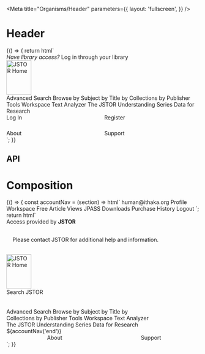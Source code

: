 

<Meta
  title="Organisms/Header"
  parameters={{
    layout: 'fullscreen',
  }}
/>

# Header

<Canvas>
  <Story name="Base">
    {() => {
      return html`
        <pharos-header>
          <div id="pds" slot="top">
            <i>Have library access? </i>
            <pharos-link href="//jstor.org/institutionSearch" target="_blank"
              >Log in through your library</pharos-link
            >
          </div>
          <pharos-link slot="start" href="/" id="jstor-logo">
            <img src="./images/jstor-logo.svg" alt="JSTOR Home" width="65" height="90" />
          </pharos-link>
          <div slot="center">
            <div class="header-example__split-column">
              <pharos-dropdown-menu-nav label="main navigation">
                <pharos-dropdown-menu-nav-link
                  href="action/showAdvancedSearch"
                  id="adv-search-link"
                  class="hide-for-small"
                  >Advanced Search</pharos-dropdown-menu-nav-link
                >
                <pharos-dropdown-menu-nav-link
                  href="/subjects"
                  id="browse-link"
                  data-dropdown-menu-id="browse-menu"
                  data-dropdown-menu-hover
                  >Browse</pharos-dropdown-menu-nav-link
                >
                <pharos-dropdown-menu id="browse-menu">
                  <pharos-dropdown-menu-item link="/subjects">by Subject</pharos-dropdown-menu-item>
                  <pharos-dropdown-menu-item link="/action/showJournals?browseType=title"
                    >by Title</pharos-dropdown-menu-item
                  >
                  <pharos-dropdown-menu-item link="/site/collection-list"
                    >by Collections</pharos-dropdown-menu-item
                  >
                  <pharos-dropdown-menu-item link="/publishers"
                    >by Publisher</pharos-dropdown-menu-item
                  >
                </pharos-dropdown-menu>
                <pharos-dropdown-menu-nav-link
                  href="/account/workspace"
                  id="tools-link"
                  data-dropdown-menu-id="tools-menu"
                  data-dropdown-menu-hover
                  class="hide-for-small"
                  >Tools</pharos-dropdown-menu-nav-link
                >
                <pharos-dropdown-menu id="tools-menu">
                  <pharos-dropdown-menu-item link="/account/workspace"
                    >Workspace</pharos-dropdown-menu-item
                  >
                  <pharos-dropdown-menu-item link="/analyze"
                    >Text Analyzer</pharos-dropdown-menu-item
                  >
                  <pharos-dropdown-menu-item link="/understand"
                    >The JSTOR Understanding Series</pharos-dropdown-menu-item
                  >
                  <pharos-dropdown-menu-item link="/dfr"
                    >Data for Research</pharos-dropdown-menu-item
                  >
                </pharos-dropdown-menu>
              </pharos-dropdown-menu-nav>
              <div
                class="show-for-large"
                style="grid-template-columns: 1fr 1fr; column-gap: 0.5rem; justify-self: end; align-self: center; display: none"
              >
                <pharos-link href="#" target="_blank" bold>Log In</pharos-link>
                <pharos-link href="#" target="_blank" bold>Register</pharos-link>
              </div>
            </div>
          </div>
          <div
            slot="end"
            style="display: grid; grid-template-rows: 1fr 1fr; row-gap: 1.5rem"
            class="hide-for-large"
          >
            <div style="display: grid; grid-template-columns: 1fr 1fr; column-gap: 0.5rem">
              <pharos-link href="#" target="_blank">Log In</pharos-link>
              <pharos-link href="#" target="_blank">Register</pharos-link>
            </div>
            <div style="display: grid; grid-template-columns: 1fr 1fr; column-gap: 0.5rem">
              <pharos-link href="//about.jstor.org" target="_blank" bold>About</pharos-link>
              <pharos-link href="//support.jstor.org" target="_blank" bold>Support</pharos-link>
            </div>
          </div>
        </pharos-header>
      `;
    }}
  </Story>
</Canvas>

## API

<ArgsTable of="pharos-header" />

# Composition

<Canvas>
  <Story name="Composition" parameters={{ chromatic: { viewports: [320, 1200] } }}>
    {() => {
      const accountNav = (section) => html`
        <pharos-dropdown-menu-nav label="profile">
          <pharos-dropdown-menu-nav-link
            href="/account/profile"
            id="profile-link-${section}"
            data-dropdown-menu-id="profile-menu-${section}"
            data-dropdown-menu-hover
            ><span class="hide-for-small">human@ithaka.org</span
            ><span class="show-for-small" style="display: none"
              >Account</span
            ></pharos-dropdown-menu-nav-link
          >
          <pharos-dropdown-menu id="profile-menu-${section}">
            <pharos-dropdown-menu-item link="/account/profile" id="profile-link-${section}"
              >Profile</pharos-dropdown-menu-item
            >
            <pharos-dropdown-menu-item link="/account/workspace" id="workspace-link-${section}"
              >Workspace</pharos-dropdown-menu-item
            >
            <pharos-dropdown-menu-item link="/account/read-online" id="article-link-${section}"
              >Free Article Views</pharos-dropdown-menu-item
            >
            <pharos-dropdown-menu-item link="/account/subscriptions" id="jpass-link-${section}"
              >JPASS Downloads</pharos-dropdown-menu-item
            >
            <pharos-dropdown-menu-item link="/account/purchases" id="purchase-link-${section}"
              >Purchase History</pharos-dropdown-menu-item
            >
            <pharos-dropdown-menu-item link="/action/doLogout" id="logout-link-${section}"
              >Logout</pharos-dropdown-menu-item
            >
          </pharos-dropdown-menu>
        </pharos-dropdown-menu-nav>
      `;
      return html`
        <pharos-header>
          <div id="pds" slot="top" class="hide-for-small">
            <div
              tabindex="0"
              style="display: flex"
              data-dropdown-menu-id="pds-menu"
              data-dropdown-menu-hover
            >
              <span>Access provided by&nbsp;</span>
              <span style="font-weight: bold">JSTOR</span>
              <pharos-icon name="chevron-down" style="margin-left: 1rem"></pharos-icon>
            </div>
            <pharos-dropdown-menu id="pds-menu" placement="bottom">
              <div style="padding: 1rem">
                <p>
                  Please contact
                  <pharos-link href="//jstor.org">JSTOR</pharos-link> for additional help and
                  information.
                </p>
              </div>
            </pharos-dropdown-menu>
          </div>
          <span slot="top" class="show-for-small" style="display: none; font-weight: bold"
            >JSTOR</span
          >
          <pharos-link slot="start" href="/" id="jstor-logo">
            <img src="./images/jstor-logo.svg" alt="JSTOR Home" width="65" height="90" />
          </pharos-link>
          <div slot="center" style="display: grid; grid-template-rows: 1fr 1fr;">
            <pharos-input-group
              name="my-input-group"
              hide-label
              placeholder="Search JSTOR"
              class="header-example__input-group"
            >
              <span slot="label">Search JSTOR</span>
              <pharos-button
                name="search-button"
                icon="search"
                variant="subtle"
                label="search"
              ></pharos-button>
            </pharos-input-group>
            <div style="display: grid; grid-template-columns: 3fr 1fr">
              <pharos-dropdown-menu-nav label="main navigation" style="display: inline-block">
                <pharos-dropdown-menu-nav-link
                  href="action/showAdvancedSearch"
                  id="adv-search-link"
                  class="hide-for-small"
                  >Advanced Search</pharos-dropdown-menu-nav-link
                >
                <pharos-dropdown-menu-nav-link
                  href="/subjects"
                  id="browse-link"
                  data-dropdown-menu-id="browse-menu"
                  data-dropdown-menu-hover
                  >Browse</pharos-dropdown-menu-nav-link
                >
                <pharos-dropdown-menu id="browse-menu">
                  <pharos-dropdown-menu-item link="/subjects">by Subject</pharos-dropdown-menu-item>
                  <pharos-dropdown-menu-item link="/action/showJournals?browseType=title"
                    >by Title</pharos-dropdown-menu-item
                  >
                  <pharos-dropdown-menu-item link="/site/collection-list"
                    >by Collections</pharos-dropdown-menu-item
                  >
                  <pharos-dropdown-menu-item link="/publishers"
                    >by Publisher</pharos-dropdown-menu-item
                  >
                </pharos-dropdown-menu>
                <pharos-dropdown-menu-nav-link
                  href="/account/workspace"
                  id="tools-link"
                  data-dropdown-menu-id="tools-menu"
                  data-dropdown-menu-hover
                  class="hide-for-small"
                  >Tools</pharos-dropdown-menu-nav-link
                >
                <pharos-dropdown-menu id="tools-menu">
                  <pharos-dropdown-menu-item link="/account/workspace"
                    >Workspace</pharos-dropdown-menu-item
                  >
                  <pharos-dropdown-menu-item link="/analyze"
                    >Text Analyzer</pharos-dropdown-menu-item
                  >
                  <pharos-dropdown-menu-item link="/understand"
                    >The JSTOR Understanding Series</pharos-dropdown-menu-item
                  >
                  <pharos-dropdown-menu-item link="/dfr"
                    >Data for Research</pharos-dropdown-menu-item
                  >
                </pharos-dropdown-menu>
              </pharos-dropdown-menu-nav>
              <div class="show-for-large" style="justify-self: end; display: none">
                ${accountNav('center')}
              </div>
            </div>
          </div>
          <div slot="end" style="display: grid; grid-template-rows: 1fr 1fr" class="hide-for-large">
            <div>${accountNav('end')}</div>
            <div
              style="display: grid; grid-template-columns: 1fr 1fr; align-items: center; justify-items: center"
            >
              <pharos-link href="//about.jstor.org" target="_blank" bold>About</pharos-link>
              <pharos-link href="//support.jstor.org" target="_blank" bold>Support</pharos-link>
            </div>
          </div>
        </pharos-header>
      `;
    }}
  </Story>
</Canvas>
